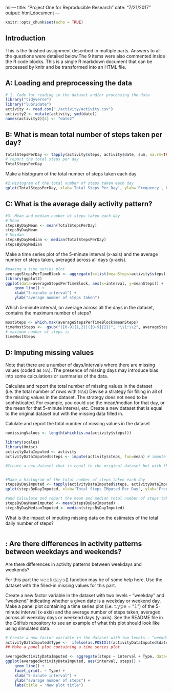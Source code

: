 mii---
title: "Project One for Reproducible Research"
date: "7/21/2017"
output: html_document
---

```r
knitr::opts_chunk$set(echo = TRUE)
```

## Introduction

This is the finished assignment described in multiple parts. Answers to all the questions were detailed below.The 9 items were also commented inside the R code blocks. This is a single R markdown document that can be processed by knitr and be transformed into an HTML file.


## A: Loading and preprocessing the data

```r
# 1. Code for reading in the dataset and/or processing the data 
library("tidyverse")
library("lubridate")
activity <- read.csv("./activity/activity.csv")
activity2 <- mutate(activity, ymd(date))
names(activity2)[4] <- "date2" 
```

## B: What is mean total number of steps taken per day?

```r
TotalStepsPerDay <- tapply(activity$steps, activity$date, sum, na.rm=TRUE)
# report the total steps per day
TotalStepsPerDay
```


Make a histogram of the total number of steps taken each day

```r
#2.Histogram of the total number of steps taken each day
qplot(TotalStepsPerDay, xlab='Total Steps Per Day', ylab='Frequency', binwidth=600)
```


## C: What is the average daily activity pattern?

```r
#3. Mean and median number of steps taken each day
# Mean
stepsByDayMean <- mean(TotalStepsPerDay)
stepsByDayMean
# Meidan
stepsByDayMedian <- median(TotalStepsPerDay)
stepsByDayMedian
```


Make a time series plot of the 5-minute interval (x-axis) and the average number of steps taken, averaged across all days (y-axis). 

```r
#making a time series plot
averageStepsPerTimeBlock <- aggregate(x=list(meanSteps=activity$steps), by=list(interval=activity$interval), FUN=mean, na.rm=TRUE)
library(ggplot2)
ggplot(data=averageStepsPerTimeBlock, aes(x=interval, y=meanSteps)) +
    geom_line() +
    xlab("5-minute interval") +
    ylab("average number of steps taken") 
```



Which 5-minute interval, on average across all the days in the dataset, contains the maximum number of steps?

```r
mostSteps <- which.max(averageStepsPerTimeBlock$meanSteps)
timeMostSteps <-  gsub("([0-9]{1,2})([0-9]{2})", "\\1:\\2", averageStepsPerTimeBlock[mostSteps,'interval'])
# maximum number of steps is
timeMostSteps

```

## D: Imputing missing values

Note that there are a number of days/intervals where there are missing values (coded as 𝙽𝙰). The presence of missing days may introduce bias into some calculations or summaries of the data.

Calculate and report the total number of missing values in the dataset (i.e. the total number of rows with 𝙽𝙰s)
Devise a strategy for filling in all of the missing values in the dataset. The strategy does not need to be sophisticated. For example, you could use the mean/median for that day, or the mean for that 5-minute interval, etc.
Create a new dataset that is equal to the original dataset but with the missing data filled in.


Calulate and report the total number of missing values in the dataset

```r

numissingValues <- length(which(is.na(activity$steps)))
```


```r
library(scales)
library(Hmisc)
activityDataImputed <- activity
activityDataImputed$steps <- impute(activity$steps, fun=mean) # impute {Hmisc} a function to use in computing the (single) imputed value from the non-NAs

```



```r
#Create a new dataset that is equal to the original dataset but with the missing data filled in.


#Make a histogram of the total number of steps taken each day
stepsByDayImputed <- tapply(activityDataImputed$steps, activityDataImputed$date, sum)
qplot(stepsByDayImputed, xlab='Total Steps IMputed Per Day', ylab='Frequency', binwidth=600)

#and Calculate and report the mean and median total number of steps taken per day.
stepsByDayMeanImputed <- mean(stepsByDayImputed)
stepsByDayMedianImputed <- median(stepsByDayImputed)


```

What is the impact of imputing missing data on the estimates of the total daily number of steps?

```r

```



## : Are there differences in activity patterns between weekdays and weekends?
Are there differences in activity patterns between weekdays and weekends?

For this part the 𝚠𝚎𝚎𝚔𝚍𝚊𝚢𝚜() function may be of some help here. Use the dataset with the filled-in missing values for this part.

Create a new factor variable in the dataset with two levels – “weekday” and “weekend” indicating whether a given date is a weekday or weekend day.
Make a panel plot containing a time series plot (i.e. 𝚝𝚢𝚙𝚎 = "𝚕") of the 5-minute interval (x-axis) and the average number of steps taken, averaged across all weekday days or weekend days (y-axis). See the README file in the GitHub repository to see an example of what this plot should look like using simulated data.


```r
# Create a new factor variable in the dataset with two levels – “weekdays” and “weekends” 
activityDataImputed$Type <-  ifelse(as.POSIXlt(activityDataImputed$date)$wday %in% c(0,6), 'weekends', 'weekdays')
## Make a panel plot containing a time series plot

averagedActivityDataImputed <- aggregate(steps ~ interval + Type, data=activityDataImputed, mean)
ggplot(averagedActivityDataImputed, aes(interval, steps)) + 
    geom_line() + 
    facet_grid(. ~ Type) +
    xlab("5-minute interval") + 
    ylab("avarage number of steps") +
    labs(title = "New plot title")


```



